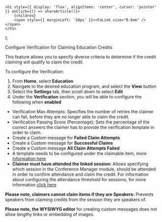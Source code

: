 

    <h1 style={{ display: 'flex', alignItems: 'center', cursor: 'pointer' }} onClick={() => shareArticle()}>
        {children} 
        <span style={{ marginLeft: '10px' }}><FaLink size="0.6em" /></span>
    </h1>
);

<ToastContainer />

<ClickableTitle>Configure Verification for Claiming Education Credits</ClickableTitle>




This feature allows you to specify diverse criteria to determine if the credit claiming will qualify to claim the credit.


To configure the Verification:


1. From **Home**, select **Education**
2. Navigate to the desired education program, and select the **View** button
3. Select the **Settings** tab, then scroll down to select **Edit**
4. Under the **Verification** section, you will be able to configure the following when **enabled**


* Verification Max Attempts: Specifies the number of retries the claimer can fail, before they are no longer able to claim the credit.
* Verification Passing Score (Percentage): Sets the percentage of the correct answers the claimer has to provide the verification template in order to claim.
* Create a Custom message for **Failed Claim Attempts**
* Create a Custom message for **Successful Claims**
* Create a Custom message **All Claim Attempts Failed**
* A template needs to be configured under the claimable item, more [information here](https://docs-for-customers.slayte.com/hc/en-us/articles/4412149904275-Add-Claimable-Items-the-Program)
* **Claimer must have attended the linked session:** Allows specifying which session in the Conference Manager module, should be attended in order to confirm attendance and claim the credit. For information about configuring the attendance threshold for sessions, for more information [click here](https://docs-for-customers.slayte.com/hc/en-us/articles/4580473991955)


**Please note, claimers cannot claim items if they are Speakers:** Prevents speakers from claiming credits from the session they are speakers of.


**Please note, the WYSIWYG editor** for creating custom messages does not allow lengthy links or embedding of images.



